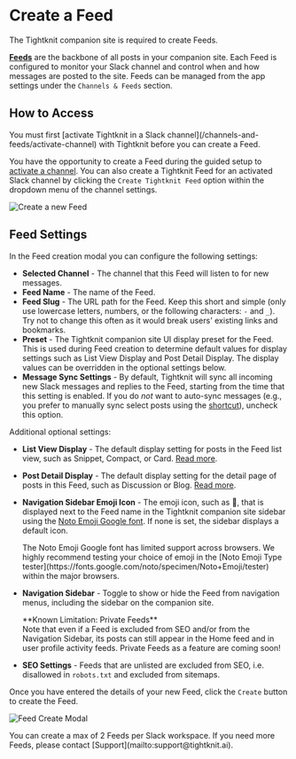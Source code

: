 
# Create a Feed

<Callout type="info">
  The Tightknit companion site is required to create Feeds.
</Callout>

**[Feeds](companion-site/pages/feed)** are the backbone of all posts in your companion site.
Each Feed is configured to monitor your Slack channel and control when and how messages are posted to the site. Feeds can be managed from the app settings under the `Channels & Feeds` section.

## How to Access

<Callout type="info">
  You must first [activate Tightknit in a Slack
  channel](/channels-and-feeds/activate-channel) with Tightknit before you can
  create a Feed.
</Callout>

You have the opportunity to create a Feed during the guided setup to [activate a channel](/channels-and-feeds/activate-channel#activate-a-channel-for-tightknit). You can also create a Tightknit Feed for an activated Slack channel by clicking the `Create Tightknit Feed` option within the dropdown menu of the channel settings.

![Create a new Feed](/channels-and-feeds/channel-overflow-menu.png)

## Feed Settings

In the Feed creation modal you can configure the following settings:

- **Selected Channel** - The channel that this Feed will listen to for new messages.
- **Feed Name** - The name of the Feed.
- **Feed Slug** - The URL path for the Feed. Keep this short and simple (only use lowercase letters, numbers, or the following characters: `-` and `_`). Try not to change this often as it would break users' existing links and bookmarks.
- **Preset** - The Tightknit companion site UI display preset for the Feed. This is used during Feed creation to determine default values for display settings such as List View Display and Post Detail Display. The display values can be overridden in the optional settings below.
- **Message Sync Settings** - By default, Tightknit will sync all incoming new Slack messages and replies to the Feed, starting from the time that this setting is enabled. If you do _not_ want to auto-sync messages (e.g., you prefer to manually sync select posts using the [shortcut](/shortcuts/message-shortcuts#tightknit-shortcuts)), uncheck this option.

Additional optional settings:

- **List View Display** - The default display setting for posts in the Feed list view, such as Snippet, Compact, or Card. [Read more](/companion-site/pages/feed#display-settings).
- **Post Detail Display** - The default display setting for the detail page of posts in this Feed, such as Discussion or Blog. [Read more](/companion-site/pages/post#display-settings).
- **Navigation Sidebar Emoji Icon** - The emoji icon, such as 📡, that is displayed next to the Feed name in the Tightknit companion site sidebar using the [Noto Emoji Google font](https://fonts.google.com/noto/specimen/Noto+Emoji). If none is set, the sidebar displays a default icon.

  <Callout type="warning" emoji="⚠️">
    The Noto Emoji Google font has limited support across browsers. We highly
    recommend testing your choice of emoji in the [Noto Emoji Type
    tester](https://fonts.google.com/noto/specimen/Noto+Emoji/tester) within the
    major browsers.
  </Callout>

- **Navigation Sidebar** - Toggle to show or hide the Feed from navigation menus, including the sidebar on the companion site.

  <Callout type="warning">
    **Known Limitation: Private Feeds** <br /> Note that even if a Feed is
    excluded from SEO and/or from the Navigation Sidebar, its posts can still
    appear in the Home feed and in user profile activity feeds. Private Feeds as
    a feature are coming soon!
  </Callout>

- **SEO Settings** - Feeds that are unlisted are excluded from SEO, i.e. disallowed in `robots.txt` and excluded from sitemaps.

Once you have entered the details of your new Feed, click the `Create` button to create the Feed.

![Feed Create Modal](/channels-and-feeds/feed-create-modal.png)

<Callout>
  You can create a max of 2 Feeds per Slack workspace. If you need more Feeds,
  please contact [Support](mailto:support@tightknit.ai).
</Callout>
